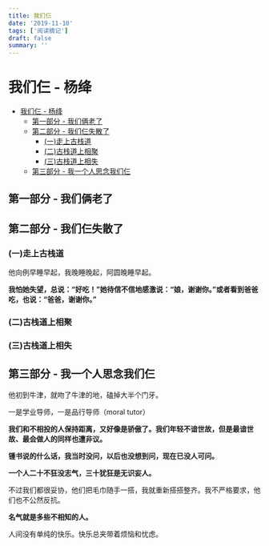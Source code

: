 ```yaml
---
title: 我们仨
date: '2019-11-10'
tags: ['阅读摘记']
draft: false
summary: ''
---
```


# 我们仨 - 杨绛

- [我们仨 - 杨绛](#%e6%88%91%e4%bb%ac%e4%bb%a8---%e6%9d%a8%e7%bb%9b)
  - [第一部分 - 我们俩老了](#%e7%ac%ac%e4%b8%80%e9%83%a8%e5%88%86---%e6%88%91%e4%bb%ac%e4%bf%a9%e8%80%81%e4%ba%86)
  - [第二部分 - 我们仨失散了](#%e7%ac%ac%e4%ba%8c%e9%83%a8%e5%88%86---%e6%88%91%e4%bb%ac%e4%bb%a8%e5%a4%b1%e6%95%a3%e4%ba%86)
    - [(一)走上古栈道](#%e4%b8%80%e8%b5%b0%e4%b8%8a%e5%8f%a4%e6%a0%88%e9%81%93)
    - [(二)古栈道上相聚](#%e4%ba%8c%e5%8f%a4%e6%a0%88%e9%81%93%e4%b8%8a%e7%9b%b8%e8%81%9a)
    - [(三)古栈道上相失](#%e4%b8%89%e5%8f%a4%e6%a0%88%e9%81%93%e4%b8%8a%e7%9b%b8%e5%a4%b1)
  - [第三部分 - 我一个人思念我们仨](#%e7%ac%ac%e4%b8%89%e9%83%a8%e5%88%86---%e6%88%91%e4%b8%80%e4%b8%aa%e4%ba%ba%e6%80%9d%e5%bf%b5%e6%88%91%e4%bb%ac%e4%bb%a8)

## 第一部分 - 我们俩老了

## 第二部分 - 我们仨失散了

### (一)走上古栈道

他向例早睡早起，我晚睡晚起，阿圆晚睡早起。

**我怕她失望，总说：“好吃！”她待信不信地感激说：“娘，谢谢你。”或者看到爸爸吃，也说：“爸爸，谢谢你。”**

### (二)古栈道上相聚

### (三)古栈道上相失

## 第三部分 - 我一个人思念我们仨

他初到牛津，就吻了牛津的地，磕掉大半个门牙。

一是学业导师，一是品行导师（moral tutor）

**我们和不相投的人保持距离，又好像是骄傲了。我们年轻不谙世故，但是最谙世故、最会做人的同样也遭非议。**

**锺书说的什么话，我当时没问，以后也没想到问，现在已没人可问。**

**一个人二十不狂没志气，三十犹狂是无识妄人。**

不过我们都很妥协，他们把毛巾随手一搭，我就重新搭搭整齐。我不严格要求，他们也不公然反抗。

**名气就是多些不相知的人。**

人间没有单纯的快乐。快乐总夹带着烦恼和忧虑。
